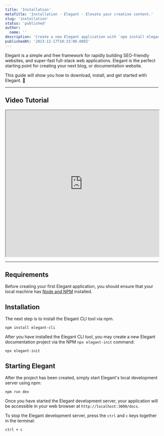 ```yaml
---
title: 'Installation'
metaTitle: 'Installation - Elegant - Elevate your creative content.'
slug: 'installation'
status: 'published'
author:
  name: ''
description: 'Create a new Elegant application with `npm install elegant-cli`.'
publishedAt: '2023-12-17T10:33:00.000Z'
---
```


Elegant is a simple and free framework for rapidly building SEO-friendly websites, and super-fast full-stack web applications. Elegant is the perfect starting point for creating your next blog, or documentation website.

This guide will show you how to download, install, and get started with Elegant. 🚀 

---

## Video Tutorial

<div data-youtube-video=""><script type="application/ld+json">{"@context":"https://schema.org","@type":"VideoObject","name":"How to get started with Elegant.","description":"A detailed guide on how to get started with Elegant.","contentUrl":"https://youtu.be/bS66QUBKljM","embedUrl":"https://www.youtube.com/embed/bS66QUBKljM","uploadDate":"2023-05-29T08:00:00+08:00","thumbnailUrl":["https://img.youtube.com/vi/bS66QUBKljM/0.jpg"]}</script><iframe width="100%" height="480" allowfullscreen="true" autoplay="false" disablekbcontrols="false" enableiframeapi="false" endtime="0" ivloadpolicy="0" loop="false" modestbranding="false" origin="" playlist="" src="https://www.youtube.com/embed/bS66QUBKljM" start="0"></iframe></div>

---

## Requirements

Before creating your first Elegant application, you should ensure that your local machine has [Node and NPM](https://nodejs.org) installed.

## Installation

The next step is to install the Elegant CLI tool via npm.

```nothing
npm install elegant-cli
```

After you have installed the Elegant CLI tool, you may create a new Elegant documentation project via the NPM `npx elegant-init` command:

```nothing
npx elegant-init
```

## Starting Elegant

After the project has been created, simply start Elegant's local development server using npm:

```nothing
npm run dev
```

Once you have started the Elegant development server, your application will be accessible in your web browser at `http://localhost:3000/docs`.

To stop the Elegant development server, press the `ctrl` and `c` keys together in the terminal:

```nothing
ctrl + c
```
